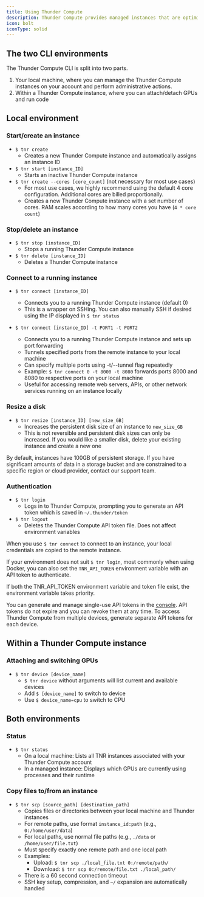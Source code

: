 ```yaml
---
title: Using Thunder Compute
description: Thunder Compute provides managed instances that are optimized for performance. The Thunder Compute CLI contains all of the functionality you need to create, edit, use, and delete these instances.
icon: bolt
iconType: solid
---
```


## The two CLI environments

The Thunder Compute CLI is split into two parts. 

1. Your local machine, where you can manage the Thunder Compute instances on your account and perform administrative actions.
2. Within a Thunder Compute instance, where you can attach/detach GPUs and run code

## Local environment

### Start/create an instance

*   `$ tnr create`
    *   Creates a new Thunder Compute instance and automatically assigns an instance ID
*   `$ tnr start [instance_ID]`
    *   Starts an inactive Thunder Compute instance
*   `$ tnr create --cores [core_count]` (not necessary for most use cases)
    *   For most use cases, we highly recommend using the default 4 core configuration. Additional cores are billed proportionally.
    *   Creates a new Thunder Compute instance with a set number of cores. RAM scales according to how many cores you have (`4 * core count`)

### Stop/delete an instance

*   `$ tnr stop [instance_ID]`
    *   Stops a running Thunder Compute instance
*   `$ tnr delete [instance_ID]`
    *   Deletes a Thunder Compute instance

### Connect to a running instance

*   `$ tnr connect [instance_ID]`
    *   Connects you to a running Thunder Compute instance (default 0)
    *   This is a wrapper on SSHing. You can also manually SSH if desired using the IP displayed in `$ tnr status`

*   `$ tnr connect [instance_ID] -t PORT1 -t PORT2`
    *   Connects you to a running Thunder Compute instance and sets up port forwarding
    *   Tunnels specified ports from the remote instance to your local machine
    *   Can specify multiple ports using -t/--tunnel flag repeatedly
    *   Example: `$ tnr connect 0 -t 8000 -t 8080` forwards ports 8000 and 8080 to respective ports on your local machine
    *   Useful for accessing remote web servers, APIs, or other network services running on an instance locally

### Resize a disk

*   `$ tnr resize [instance_ID] [new_size_GB]`
    *   Increases the persistent disk size of an instance to `new_size_GB`
    *   This is not reversible and persistent disk sizes can only be increased. If you would like a smaller disk, delete your existing instance and create a new one

By default, instances have 100GB of persistent storage. If you have significant amounts of data in a storage bucket and are constrained to a specific region or cloud provider, contact our support team.


### Authentication

*   `$ tnr login`
    *   Logs in to Thunder Compute, prompting you to generate an API token which is saved in `~/.thunder/token`
*   `$ tnr logout`
    *   Deletes the Thunder Compute API token file. Does not affect environment variables

When you use `$ tnr connect` to connect to an instance, your local credentials are copied to the remote instance.

If your environment does not suit `$ tnr login`, most commonly when using Docker, you can also set the `TNR_API_TOKEN` environment variable with an API token to authenticate.

If both the TNR_API_TOKEN environment variable and token file exist, the environment variable takes priority.

You can generate and manage single-use API tokens in the [console](https://console.thundercompute.com/settings/tokens). API tokens do not expire and you can revoke them at any time. To access Thunder Compute from multiple devices, generate separate API tokens for each device.

## Within a Thunder Compute instance

### Attaching and switching GPUs

*   `$ tnr device [device_name]`
    *   `$ tnr device` without arguments will list current and available devices
    *   Add `$ [device_name]` to switch to device
    *   Use `$ device_name=cpu` to switch to CPU

## Both environments

### Status

*   `$ tnr status`
    *   On a local machine: Lists all TNR instances associated with your Thunder Compute account
    *   In a managed instance: Displays which GPUs are currently using processes and their runtime

### Copy files to/from an instance

*   `$ tnr scp [source_path] [destination_path]`
    *   Copies files or directories between your local machine and Thunder instances
    *   For remote paths, use format `instance_id:path` (e.g., `0:/home/user/data`)
    *   For local paths, use normal file paths (e.g., `./data` or `/home/user/file.txt`)
    *   Must specify exactly one remote path and one local path
    *   Examples:
        *   Upload: `$ tnr scp ./local_file.txt 0:/remote/path/`
        *   Download: `$ tnr scp 0:/remote/file.txt ./local_path/`
    *   There is a 60 second connection timeout
    *   SSH key setup, compression, and `~/` expansion are automatically handled